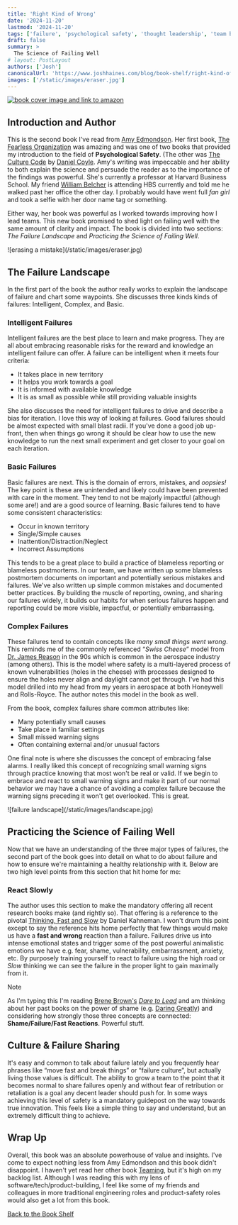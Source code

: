 ```yaml
---
title: 'Right Kind of Wrong'
date: '2024-11-20'
lastmod: '2024-11-20'
tags: ['failure', 'psychological safety', 'thought leadership', 'team building']
draft: false
summary: >
  The Science of Failing Well
# layout: PostLayout
authors: ['Josh']
canonicalUrl: 'https://www.joshhaines.com/blog/book-shelf/right-kind-of-wrong'
images: ['/static/images/eraser.jpg']
---
```


<div className="mx-auto w-1/3">
  <a href="https://www.amazon.com/Right-Kind-Wrong-Science-Failing/dp/1982195061">
    <img
      alt="book cover image and link to amazon"
      src="https://m.media-amazon.com/images/I/41bq5O5pcGL._SY445_SX342_.jpg"
    />
  </a>
</div>

## Introduction and Author

This is the second book I've read from [Amy Edmondson](https://amycedmondson.com/). Her first book, [The Fearless Organization](./fearless-organization) was amazing and was one of two books that provided my introduction to the field of **Psychological Safety**. (The other was [The Culture Code](./culture-code) by [Daniel Coyle](https://danielcoyle.com/). Amy's writing was impeccable and her ability to both explain the science and persuade the reader as to the importance of the findings was powerful. She's currently a professor at Harvard Business School. My friend [William Belcher](https://www.linkedin.com/in/william-b-656b18108/) is attending HBS currently and told me he walked past her office the other day. I probably would have went full _fan girl_ and took a selfie with her door name tag or something.

Either way, her book was powerful as I worked towards improving how I lead teams. This new book promised to shed light on failing well with the same amount of clarity and impact. The book is divided into two sections: _The Failure Landscape_ and _Practicing the Science of Failing Well_.

<div className="-mx-2 flex flex-wrap justify-center overflow-hidden xl:-mx-2">
  <div className="my-1 w-full overflow-hidden px-2 xl:my-1 xl:w-3/4 xl:px-2">
    ![erasing a mistake](/static/images/eraser.jpg)
  </div>
</div>

## The Failure Landscape

In the first part of the book the author really works to explain the landscape of failure and chart some waypoints. She discusses three kinds kinds of failures: Intelligent, Complex, and Basic.

### Intelligent Failures

Intelligent failures are the best place to learn and make progress. They are all about embracing reasonable risks for the reward and knowledge an intelligent failure can offer. A failure can be intelligent when it meets four criteria:

- It takes place in new territory
- It helps you work towards a goal
- It is informed with available knowledge
- It is as small as possible while still providing valuable insights

She also discusses the need for intelligent failures to drive and describe a bias for iteration. I love this way of looking at failures. Good failures should be almost expected with small blast radii. If you've done a good job up-front, then when things go wrong it should be clear how to use the new knowledge to run the next small experiment and get closer to your goal on each iteration.

### Basic Failures

Basic failures are next. This is the domain of errors, mistakes, and _oopsies!_ The key point is these are unintended and likely could have been prevented with care in the moment. They tend to not be majorly impactful (although some are!) and are a good source of learning. Basic failures tend to have some consistent characteristics:

- Occur in known territory
- Single/Simple causes
- Inattention/Distraction/Neglect
- Incorrect Assumptions

This tends to be a great place to build a practice of blameless reporting or blameless postmortems. In our team, we have written up some blameless postmortem documents on important and potentially serious mistakes and failures. We've also written up simple common mistakes and documented better practices. By building the muscle of reporting, owning, and sharing our failures widely, it builds our habits for when serious failures happen and reporting could be more visible, impactful, or potentially embarrassing.

### Complex Failures

These failures tend to contain concepts like _many small things went wrong_. This reminds me of the commonly referenced “_Swiss Cheese_” model from [Dr. James Reason](https://en.wikipedia.org/wiki/James_Reason) in the 90s which is common in the aerospace industry (among others). This is the model where safety is a multi-layered process of known vulnerabilities (holes in the cheese) with processes designed to ensure the holes never align and daylight cannot get through. I've had this model drilled into my head from my years in aerospace at both Honeywell and Rolls-Royce. The author notes this model in the book as well.

From the book, complex failures share common attributes like:

- Many potentially small causes
- Take place in familiar settings
- Small missed warning signs
- Often containing external and/or unusual factors

One final note is where she discusses the concept of embracing false alarms. I really liked this concept of recognizing small warning signs through practice knowing that most won't be real or valid. If we begin to embrace and react to small warning signs and make it part of our normal behavior we may have a chance of avoiding a complex failure because the warning signs preceding it won't get overlooked. This is great.

<div className="-mx-2 flex flex-wrap justify-center overflow-hidden xl:-mx-2">
  <div className="my-1 w-full overflow-hidden px-2 xl:my-1 xl:w-3/4 xl:px-2">
    ![failure landscape](/static/images/landscape.jpg)
  </div>
</div>

## Practicing the Science of Failing Well

Now that we have an understanding of the three major types of failures, the second part of the book goes into detail on what to do about failure and how to ensure we're maintaining a healthy relationship with it. Below are two high level points from this section that hit home for me:

### React Slowly

The author uses this section to make the mandatory offering all recent research books make (and rightly so). That offering is a reference to the pivotal [Thinking, Fast and Slow](./thinking-fast-and-slow) by Daniel Kahneman. I won't drum this point except to say the reference hits home perfectly that few things would make us have a **fast and wrong** reaction than a failure. Failures drive us into intense emotional states and trigger some of the post powerful animalistic emotions we have e.g. fear, shame, vulnerability, embarrassment, anxiety, etc. By purposely training yourself to react to failure using the high road or _Slow_ thinking we can see the failure in the proper light to gain maximally from it.

> [!NOTE]
> As I'm typing this I'm reading [Brene Brown's](https://brenebrown.com/) _[Dare to Lead](https://www.amazon.com/Dare-Lead-Brave-Conversations-Hearts/dp/0399592520)_ and am thinking about her past books on the power of shame (e.g. [Daring Greatly](https://www.amazon.com/Daring-Greatly-Courage-Vulnerable-Transforms/dp/1592408419)) and considering how strongly those three concepts are connected: **Shame/Failure/Fast Reactions**. Powerful stuff.

## Culture & Failure Sharing

It's easy and common to talk about failure lately and you frequently hear phrases like “move fast and break things” or “failure culture”, but actually living those values is difficult. The ability to grow a team to the point that it becomes normal to share failures openly and without fear of retribution or retaliation is a goal any decent leader should push for. In some ways achieving this level of safety is a mandatory guidepost on the way towards true innovation. This feels like a simple thing to say and understand, but an extremely difficult thing to achieve.

## Wrap Up

Overall, this book was an absolute powerhouse of value and insights. I've come to expect nothing less from Amy Edmondson and this book didn't disappoint. I haven't yet read her other book [Teaming](https://www.amazon.com/Teaming-Organizations-Innovate-Compete-Knowledge/dp/078797093X), but it's high on my backlog list. Although I was reading this with my lens of software/tech/product-building, I feel like some of my friends and colleagues in more traditional engineering roles and product-safety roles would also get a lot from this book.

[Back to the Book Shelf](/blog/book-shelf)
